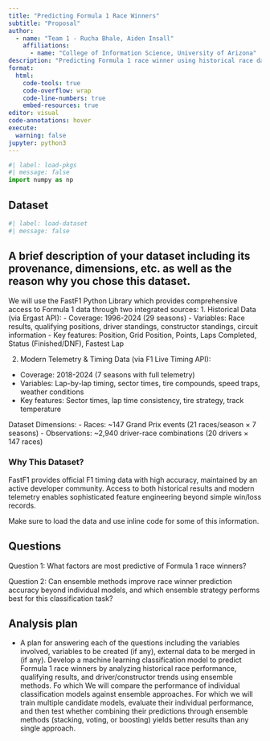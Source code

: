 ```yaml
---
title: "Predicting Formula 1 Race Winners"
subtitle: "Proposal"
author: 
  - name: "Team 1 - Rucha Bhale, Aiden Insall"
    affiliations:
      - name: "College of Information Science, University of Arizona"
description: "Predicting Formula 1 race winner using historical race data and ensemble methods in machine learning"
format:
  html:
    code-tools: true
    code-overflow: wrap
    code-line-numbers: true
    embed-resources: true
editor: visual
code-annotations: hover
execute:
  warning: false
jupyter: python3
---
```


```python
#| label: load-pkgs
#| message: false
import numpy as np
```

## Dataset

```python
#| label: load-dataset
#| message: false
```

## A brief description of your dataset including its provenance, dimensions, etc. as well as the reason why you chose this dataset.
We will use the FastF1 Python Library which provides comprehensive access to Formula 1 data through two integrated sources:
1. Historical Data (via Ergast API):
- Coverage: 1996-2024 (29 seasons)
- Variables: Race results, qualifying positions, driver standings, constructor standings, circuit information
- Key features: Position, Grid Position, Points, Laps Completed, Status (Finished/DNF), Fastest Lap

2. Modern Telemetry & Timing Data (via F1 Live Timing API):
- Coverage: 2018-2024 (7 seasons with full telemetry)
- Variables: Lap-by-lap timing, sector times, tire compounds, speed traps, weather conditions
- Key features: Sector times, lap time consistency, tire strategy, track temperature

Dataset Dimensions:
- Races: ~147 Grand Prix events (21 races/season × 7 seasons)
- Observations: ~2,940 driver-race combinations (20 drivers × 147 races)


### Why This Dataset?
FastF1 provides official F1 timing data with high accuracy, maintained by an active developer community. 
Access to both historical results and modern telemetry enables sophisticated feature engineering beyond simple win/loss records.

Make sure to load the data and use inline code for some of this information.

## Questions

Question 1: What factors are most predictive of Formula 1 race winners?

Question 2: Can ensemble methods improve race winner prediction accuracy beyond individual models, and which ensemble strategy performs best for this classification task?


## Analysis plan

-   A plan for answering each of the questions including the variables involved, variables to be created (if any), external data to be merged in (if any).
Develop a machine learning classification model to predict Formula 1 race winners by analyzing historical race performance, qualifying results, and driver/constructor trends using ensemble methods. Fo which 
We will compare the performance of individual classification models against ensemble approaches. 
For which we will train multiple candidate models, evaluate their individual performance, and then test whether combining their predictions through ensemble methods (stacking, voting, or boosting) yields better results than any single approach.